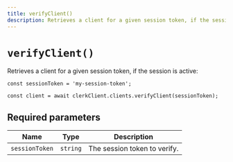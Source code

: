 ```yaml
---
title: verifyClient()
description: Retrieves a client for a given session token, if the session is active.
---
```


# `verifyClient()`

Retrieves a client for a given session token, if the session is active:

```tsx
const sessionToken = 'my-session-token';

const client = await clerkClient.clients.verifyClient(sessionToken);
```

## Required parameters

| Name | Type | Description |
| --- | --- | --- |
| `sessionToken` | `string` | The session token to verify. |